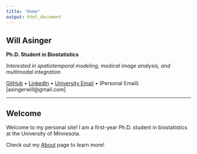 ```yaml
---
title: "Home"
output: html_document
---
```


<div class="text-center">

# Will Asinger

**Ph.D. Student in Biostatistics**  

*Interested in spatiotemporal modeling, medical image analysis, and multimodal integration*  

[GitHub](https://github.com/asingerwill) • [LinkedIn](https://www.linkedin.com/in/willasinger/) • [University Email](asing005@umn.edu) • (Personal Email)[asingerwill@gmail.com]

</div>

---

## Welcome

Welcome to my personal site! I am a first-year Ph.D. student in biostatistics at the University of Minnesota.

Check out my [About](about.html) page to learn more!
